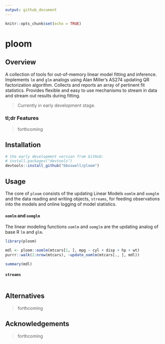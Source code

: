 ```yaml
---
output: github_document
---
```


```r
knitr::opts_chunk$set(echo = TRUE)
```

# ploom

<!-- [CRAN_Status_Badge]() -->
<!-- [Build Status]() -->
<!-- [AppVeyor Build Status]() -->
<!-- [Coverage Status]() -->

## Overview

A collection of tools for out-of-memory linear model fitting and inference. Implements `lm` and `glm` analogs using Alan Miller's AS274 updating QR factorization algorithm. Collects and reports an array of pertinent fit statistics. Provides flexible and easy to use mechanisms to stream in data and stream out results during fitting.

> Currently in early development stage.

### tl;dr Features

> forthcoming

## Installation

```r
# the early development version from GitHub:
# install.packages("devtools")
devtools::install_github("bboswell/ploom")
```

## Usage

The core of `ploom` consists of the updating Linear Models `oomlm` and `oomglm` and the data reading and writing objects, `streams`, for feeding observations into the models and online logging of model statistics.

#### `oomlm` and `oomglm`

The linear modeling functions `oomlm` and `oomglm` are the updating analog of base R `lm` and `glm`.

```r
library(ploom)
```

```r
mdl <- ploom::oomlm(mtcars[1, ], mpg ~ cyl + disp + hp + wt)
purrr::walk(2:nrow(mtcars), ~update_oomlm(mtcars[., ], mdl))

summary(mdl)
```

#### `streams`

```r

```


## Alternatives

> forthcoming

## Acknowledgements

> forthcoming